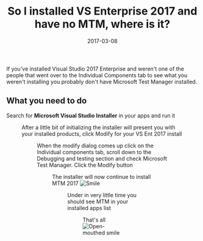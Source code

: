 ﻿---
title: 'So I installed VS Enterprise 2017 and have no MTM, where is it?'
date: 2017-03-08
tags: ['Visual Studio', 'Visual Studio 2017', 'Test Manager']
draft: false
summary: 'If you''ve installed Visual Studio 2017 Enterprise and weren''t one of the people that went over to the Individual Components tab to see what you weren''t installing you probably don''t have Microsoft Test Manager installed.'
---


If you've installed Visual Studio 2017 Enterprise and weren't one of the people that went over to the Individual Components tab to see what you weren't installing you probably don't have Microsoft Test Manager installed.
 
## What you need to do
 
Search for **Microsoft Visual Studio Installer** in your apps and run it
 
<Figure key="/images/345e4c7f16fe47beac617e2bbcd9f0c0.png" src="/images/345e4c7f16fe47beac617e2bbcd9f0c0.png" alt="Visual Studio Installer in Windows search" width="0" height="0" caption="Visual Studio Installer in Windows search" />
 
After a little bit of initializing the installer will present you with your installed products, click Modify for your VS Ent 2017 install
 
<Figure key="/images/886f3b11db2c4e28a5b3d84a0f4760f5.png" src="/images/886f3b11db2c4e28a5b3d84a0f4760f5.png" alt="Visual Studio Installer with Modify button for VS Enterprise 2017" width="0" height="0" caption="Visual Studio Installer with Modify button for VS Enterprise 2017" />
 
When the modify dialog comes up click on the Individual components tab, scroll down to the Debugging and testing section and check Microsoft Test Manager. Click the Modify button
 
<Figure key="/images/9a6ab323641d4a94ac8cd669f1b203cd.png" src="/images/9a6ab323641d4a94ac8cd669f1b203cd.png" alt="Visual Studio Installer individual components tab with Microsoft Test Manager selected" width="0" height="0" caption="Visual Studio Installer individual components tab with Microsoft Test Manager selected" />
 
The installer will now continue to install MTM 2017 ![Smile](https://gordonbeeming.com/images/emoticons/smile.svg)
 
<Figure key="/images/78e379bb9a304a9d9ec0d6e859e3458c.png" src="/images/78e379bb9a304a9d9ec0d6e859e3458c.png" alt="Visual Studio Installer installing Microsoft Test Manager" width="0" height="0" caption="Visual Studio Installer installing Microsoft Test Manager" />
 
Under in very little time you should see MTM in your installed apps list
 
<Figure key="/images/8f04f1ad16a24136a61143e59f3fb659.png" src="/images/8f04f1ad16a24136a61143e59f3fb659.png" alt="Microsoft Test Manager in Windows installed apps list" width="0" height="0" caption="Microsoft Test Manager in Windows installed apps list" />
 
That's all ![Open-mouthed smile](https://gordonbeeming.com/images/emoticons/open-mouthed-smile.svg)

